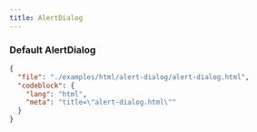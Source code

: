 ```yaml
---
title: AlertDialog
---
```


### Default AlertDialog

<TWComponentPreview src="/alert-dialog/alert-dialog" />

```json doc-gen:file
{
  "file": "./examples/html/alert-dialog/alert-dialog.html",
  "codeblock": {
    "lang": "html",
    "meta": "title=\"alert-dialog.html\""
  }
}
```
